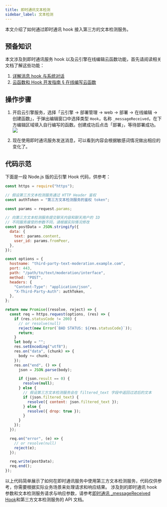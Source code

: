 ```yaml
---
title: 即时通讯文本检测
sidebar_label: 文本检测
---
```


本文介绍了如何通过即时通讯 hook 接入第三方的文本检测服务。

## 预备知识

本文涉及到即时通讯服务 hook 以及云引擎在线编辑云函数功能，首先请阅读相关文档了解这些功能：

1. [详解消息 hook 与系统对话](/sdk/im/guide/systemconv/)
2. [云函数和 Hook 开发指南 § 在线编写云函数](/sdk/engine/functions/guides#在线编写云函数)

## 操作步骤

1. 开启云引擎服务，选择「云引擎 -> 部署管理 -> web -> 部署 -> 在线编辑 -> 创建函数」，于弹出编辑窗口中选择类型 `Hook`，名称 `_messageReceived`，在下方编辑区域填入自行编写的函数。创建成功后点击「部署」，等待部署成功。
![](https://capacity-files.lcfile.com/5DF59OXNHAQFIygBz9KCRchixpyLRnQf/Frame%202.png)

2. 现在使用即时通讯服务发送消息，可以看到内容会根据敏感词情况做出相应的变化了。

## 代码示范

下面是一段 Node.js 版的云引擎 Hook 代码，供参考：

```javascript
const https = require("https");

// 假设第三方文本检测服务通过 HTTP Header 鉴权
const authToken = "第三方文本检测服务的鉴权 token";

const params = request.params;

// 向第三方文本检测服务提交聊天内容和聊天用户的 ID
// 不同服务接受的参数不同，请根据实际情况修改
const postData = JSON.stringify({
  data: {
    text: params.content,
    user_id: params.fromPeer,
  },
});

const options = {
  hostname: "third-party-text-moderation.example.com",
  port: 443,
  path: "/path/to/text/moderation/interface",
  method: "POST",
  headers: {
    "Content-Type": "application/json",
    "X-Third-Party-Auth": authToken,
  },
};

return new Promise((resolve, reject) => {
  const req = https.request(options, (res) => {
    if (res.statusCode != 200) {
      // or resolve(null)
      reject(new Error(`BAD STATUS: ${res.statusCode}`));
      return;
    }
    let body = "";
    res.setEncoding("utf8");
    res.on("data", (chunk) => {
      body += chunk;
    });
    res.on("end", () => {
      json = JSON.parse(body);

      if (json.result == 0) {
        resolve(null);
      } else {
        // 假设第三方文本检测服务会在 filtered_text 字段中返回过滤后的文本
        if (json.filtered_text) {
          resolve({ content: json.filtered_text });
        } else {
          resolve({ drop: true });
        }
      }
    });
  });

  req.on("error", (e) => {
    // or resolve(null)
    reject(e);
  });

  req.write(postData);
  req.end();
});
```

以上代码简单展示了如何在即时通讯服务中使用第三方文本检测服务，代码仅供参考，你需要根据实际业务场景来处理请求和响应结果。
涉及到的即时通讯 hook 参数和文本检测服务请求与响应参数，请参考[即时通讯 \_messageReceived Hook](/sdk/im/guide/systemconv/#_messagereceived)和第三方文本检测服务的 API 文档。

